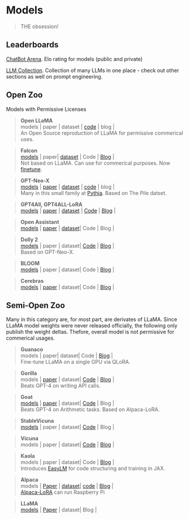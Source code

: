 # Models
> THE obsession!

## Leaderboards
[ChatBot Arena](https://lmsys.org/blog/2023-05-10-leaderboard/). Elo rating for models (public and private)

[LLM Collection](https://www.promptingguide.ai/models/collection). Collection of many LLMs in one place -  check out other sections as well on prompt engineering.

## Open Zoo
Models with Permissive Licenses

> **Open LLaMA  ** \
models | paper | dataset  | [code](https://github.com/openlm-research/open_llama) | blog |\
An Open Source reproduction of LLaMA for permissive commerical uses.

> **Falcon  ** \
[models](https://huggingface.co/tiiuae/falcon-40b-instruct) | paper| [dataset](https://huggingface.co/datasets/tiiuae/falcon-refinedweb) | Code | [Blog](https://falconllm.tii.ae/) | \
Not based on LLaMA. Can use for commerical purposes. Now [finetune](https://huggingface.co/blog/falcon).



> **GPT-Neo-X  ** \
[models](https://huggingface.co/docs/transformers/model_doc/gpt_neox) | [paper](https://arxiv.org/abs/2304.01373) | [dataset](https://pile.eleuther.ai/)  | [code](https://github.com/EleutherAI/gpt-neox) | blog |\
Many in this small family at [Pythia](https://github.com/EleutherAI/pythia). Based on The Pile datset.

> **GPT4All, GPT4ALL-LoRA  ** \
[models](https://huggingface.co/nomic-ai) | [paper](https://static.nomic.ai/gpt4all/2023_GPT4All-J_Technical_Report_2.pdf) | [dataset](https://huggingface.co/datasets/nomic-ai/gpt4all-j-prompt-generations) | [Code](https://github.com/nomic-ai/gpt4all) | [Blog](https://gpt4all.io/index.html) | \

> **Open Assistant  ** \
[models](https://huggingface.co/OpenAssistant) | [paper](https://arxiv.org/abs/2304.07327) | [dataset](https://huggingface.co/datasets/OpenAssistant/oasst1)| Code | Blog | \

> **Dolly 2  ** \
[models](https://huggingface.co/databricks/dolly-v2-12b) | paper | dataset| [Code](https://github.com/databrickslabs/dolly#getting-started-with-response-generation) | [Blog](https://www.databricks.com/blog/2023/04/12/dolly-first-open-commercially-viable-instruction-tuned-llm) | \
Based on GPT-Neo-X.

> **BLOOM  ** \
[models](https://huggingface.co/bigscience/bloom) | paper | dataset| Code | [Blog](https://bigscience.huggingface.co/blog/bloom) | \

> **Cerebras  ** \
[models](https://huggingface.co/cerebras/Cerebras-GPT-13B) | [paper](https://arxiv.org/abs/2304.03208) | dataset| Code | [Blog](https://www.cerebras.net/blog/cerebras-gpt-a-family-of-open-compute-efficient-large-language-models/) | \



## Semi-Open Zoo
Many in this category are, for most part, are derivates of LLaMA. Since LLaMA model weights were never released officially, the following only publish the weight deltas. Thefore, overall model is not permissive for commerical usages.



> **Guanaco  ** \
models | paper| dataset| Code | [Blog](https://the-decoder.com/guanaco-is-a-chatgpt-competitor-trained-on-a-single-gpu-in-one-day/) | \
Fine-tune LLaMA on a single GPU via QLoRA.


> **Gorilla  ** \
models | [paper](https://arxiv.org/abs/2305.15334) | dataset| [Code](https://github.com/ShishirPatil/gorilla) | [Blog](https://gorilla.cs.berkeley.edu/) | \
Beats GPT-4 on writing API calls.


> **Goat  ** \
[models]() | [paper](https://arxiv.org/abs/2305.14201) | dataset| [Code](https://github.com/liutiedong/goat) | Blog | \
Beats GPT-4 on Arithmetic tasks. Based on Alpaca-LoRA.


> **StableVicuna  ** \
[models](https://huggingface.co/CarperAI/stable-vicuna-13b-delta) | paper | dataset| [Code](https://github.com/Stability-AI/StableLM) | Blog | \


> **Vicuna  ** \
models | paper | dataset| [Code](https://github.com/lm-sys/FastChat) | [Blog](https://lmsys.org/blog/2023-03-30-vicuna/) | \

> **Kaola  ** \
models | paper | dataset| Code | [Blog](https://bair.berkeley.edu/blog/2023/04/03/koala/) | \
Introduces [EasyLM](https://github.com/young-geng/EasyLM) for code structuring and training in JAX.


> **Alpaca  ** \
models | [Paper](https://arxiv.org/abs/2302.13971v1) | [dataset](https://github.com/tatsu-lab/stanford_alpaca#data-release)| [code](https://github.com/tatsu-lab/stanford_alpaca) | [Blog](https://crfm.stanford.edu/2023/03/13/alpaca.html) | \
[Alpaca-LoRA](https://github.com/tloen/alpaca-lora) can run Raspberry Pi


> **LLaMA  ** \
[models](https://huggingface.co/docs/transformers/main/en/model_doc/llama) | [Paper](https://arxiv.org/abs/2302.13971v1) | dataset| Blog | \